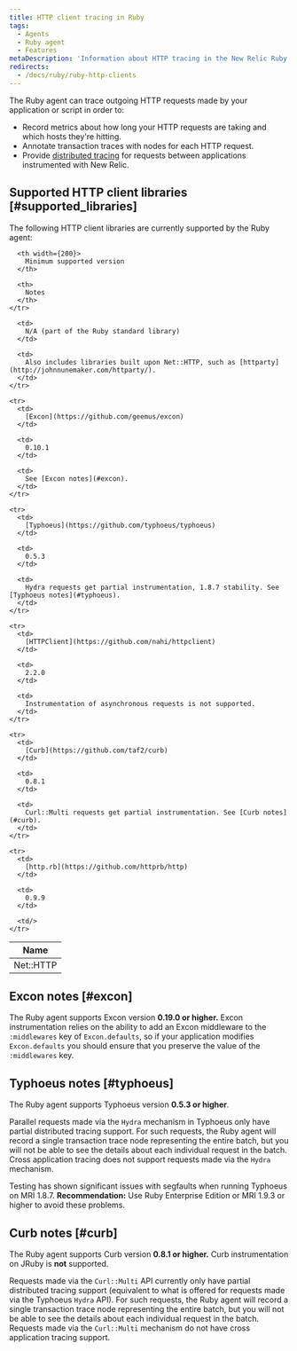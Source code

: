 ```yaml
---
title: HTTP client tracing in Ruby
tags:
  - Agents
  - Ruby agent
  - Features
metaDescription: 'Information about HTTP tracing in the New Relic Ruby agent, including supported clients and versions.'
redirects:
  - /docs/ruby/ruby-http-clients
---
```


The Ruby agent can trace outgoing HTTP requests made by your application or script in order to:

* Record metrics about how long your HTTP requests are taking and which hosts they're hitting.
* Annotate transaction traces with nodes for each HTTP request.
* Provide [distributed tracing](/docs/distributed-tracing/concepts/introduction-distributed-tracing/) for requests between applications instrumented with New Relic.

## Supported HTTP client libraries [#supported_libraries]

The following HTTP client libraries are currently supported by the Ruby agent:

<table>
  <thead>
    <tr>
      <th width={150}>
        Name
      </th>

      <th width={200}>
        Minimum supported version
      </th>

      <th>
        Notes
      </th>
    </tr>
  </thead>

  <tbody>
    <tr>
      <td>
        Net::HTTP
      </td>

      <td>
        N/A (part of the Ruby standard library)
      </td>

      <td>
        Also includes libraries built upon Net::HTTP, such as [httparty](http://johnnunemaker.com/httparty/).
      </td>
    </tr>

    <tr>
      <td>
        [Excon](https://github.com/geemus/excon)
      </td>

      <td>
        0.10.1
      </td>

      <td>
        See [Excon notes](#excon).
      </td>
    </tr>

    <tr>
      <td>
        [Typhoeus](https://github.com/typhoeus/typhoeus)
      </td>

      <td>
        0.5.3
      </td>

      <td>
        Hydra requests get partial instrumentation, 1.8.7 stability. See [Typhoeus notes](#typhoeus).
      </td>
    </tr>

    <tr>
      <td>
        [HTTPClient](https://github.com/nahi/httpclient)
      </td>

      <td>
        2.2.0
      </td>

      <td>
        Instrumentation of asynchronous requests is not supported.
      </td>
    </tr>

    <tr>
      <td>
        [Curb](https://github.com/taf2/curb)
      </td>

      <td>
        0.8.1
      </td>

      <td>
        Curl::Multi requests get partial instrumentation. See [Curb notes](#curb).
      </td>
    </tr>

    <tr>
      <td>
        [http.rb](https://github.com/httprb/http)
      </td>

      <td>
        0.9.9
      </td>

      <td/>
    </tr>
  </tbody>
</table>

## Excon notes [#excon]

The Ruby agent supports Excon version **0.19.0 or higher.** Excon instrumentation relies on the ability to add an Excon middleware to the `:middlewares` key of `Excon.defaults`, so if your application modifies `Excon.defaults` you should ensure that you preserve the value of the `:middlewares` key.

## Typhoeus notes [#typhoeus]

The Ruby agent supports Typhoeus version **0.5.3 or higher**.

Parallel requests made via the `Hydra` mechanism in Typhoeus only have partial distributed tracing support. For such requests, the Ruby agent will record a single transaction trace node representing the entire batch, but you will not be able to see the details about each individual request in the batch. Cross application tracing does not support requests made via the `Hydra` mechanism.

Testing has shown significant issues with segfaults when running Typhoeus on MRI 1.8.7.
**Recommendation:** Use Ruby Enterprise Edition or MRI 1.9.3 or higher to avoid these problems.

## Curb notes [#curb]

The Ruby agent supports Curb version **0.8.1 or higher.** Curb instrumentation on JRuby is **not** supported.

Requests made via the `Curl::Multi` API currently only have partial distributed tracing support (equivalent to what is offered for requests made via the Typhoeus `Hydra` API). For such requests, the Ruby agent will record a single transaction trace node representing the entire batch, but you will not be able to see the details about each individual request in the batch. Requests made via the `Curl::Multi` mechanism do not have cross application tracing support.
